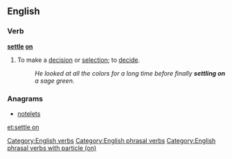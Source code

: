 ==English==

===Verb===
'''[[settle]] [[on]]'''
# {{idiomatic}} To make a [[decision]] or [[selection]]; to [[decide]].
#: ''He looked at all the colors for a long time before finally '''settling on''' a sage green.''

===Anagrams===
* [[notelets#English|notelets]]

[[Category:English verbs]]
[[Category:English phrasal verbs]]
[[Category:English phrasal verbs with particle (on)]]

[[et:settle on]]